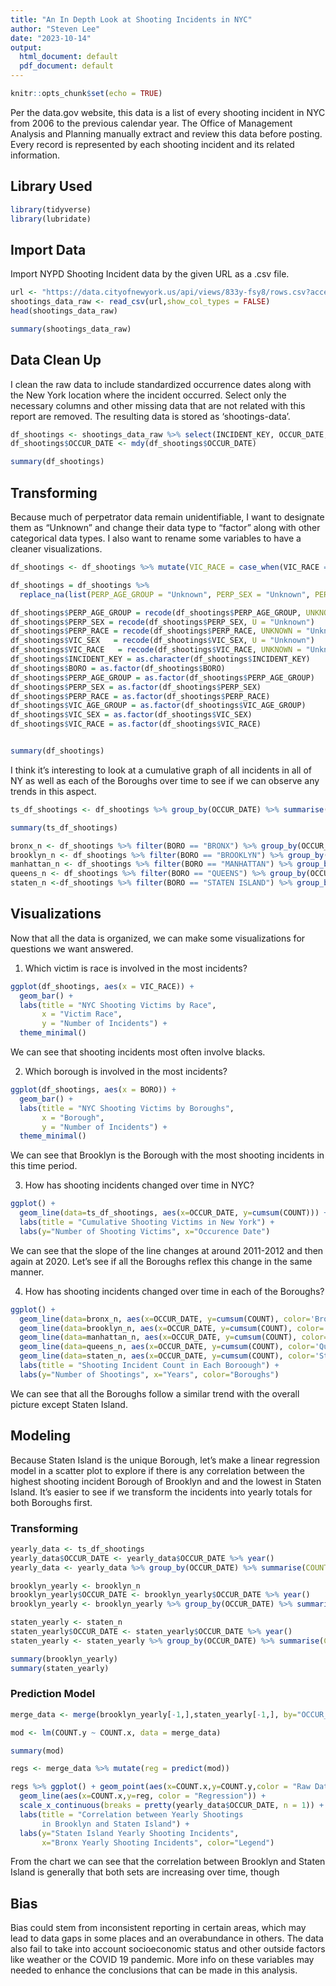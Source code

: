 ```yaml
---
title: "An In Depth Look at Shooting Incidents in NYC"
author: "Steven Lee"
date: "2023-10-14"
output:
  html_document: default
  pdf_document: default
---
```


```r
knitr::opts_chunk$set(echo = TRUE)
```

Per the data.gov website, this data is a list of every shooting incident in NYC from 2006 to the previous calendar year. The Office of Management Analysis and Planning manually extract and review this data before posting. Every record is represented by each shooting incident and its related information. 

## Library Used
```r
library(tidyverse)
library(lubridate)
```


## Import Data
Import NYPD Shooting Incident data by the given URL as a .csv file. 

```r
url <- "https://data.cityofnewyork.us/api/views/833y-fsy8/rows.csv?accessType=DOWNLOAD"
shootings_data_raw <- read_csv(url,show_col_types = FALSE)
head(shootings_data_raw)

summary(shootings_data_raw)
```


## Data Clean Up
I clean the raw data to include standardized occurrence dates along with the New York location where the incident occurred. Select only the necessary columns and other missing data that are not related with this report are removed. The resulting data is stored as 'shootings-data'.
```r
df_shootings <- shootings_data_raw %>% select(INCIDENT_KEY, OCCUR_DATE, OCCUR_TIME, BORO, PERP_AGE_GROUP, PERP_SEX, PERP_RACE, VIC_AGE_GROUP, VIC_SEX, VIC_RACE, Latitude, Longitude) %>% drop_na() 
df_shootings$OCCUR_DATE <- mdy(df_shootings$OCCUR_DATE)

summary(df_shootings)
```


## Transforming
Because much of perpetrator data remain unidentifiable, I want to designate them as "Unknown" and change their data type to "factor" along with other categorical data types. I also want to rename some variables to have a cleaner visualizations.

```r
df_shootings <- df_shootings %>% mutate(VIC_RACE = case_when(VIC_RACE == "American Indian/Alaskan Native" ~ "Native American", VIC_RACE == "Asian / Pacific Islander" ~ "Asian", TRUE ~ VIC_RACE))

df_shootings = df_shootings %>% 
  replace_na(list(PERP_AGE_GROUP = "Unknown", PERP_SEX = "Unknown", PERP_RACE = "Unknown"))

df_shootings$PERP_AGE_GROUP = recode(df_shootings$PERP_AGE_GROUP, UNKNOWN = "Unknown")
df_shootings$PERP_SEX = recode(df_shootings$PERP_SEX, U = "Unknown")
df_shootings$PERP_RACE = recode(df_shootings$PERP_RACE, UNKNOWN = "Unknown")
df_shootings$VIC_SEX   = recode(df_shootings$VIC_SEX, U = "Unknown")
df_shootings$VIC_RACE   = recode(df_shootings$VIC_RACE, UNKNOWN = "Unknown")
df_shootings$INCIDENT_KEY = as.character(df_shootings$INCIDENT_KEY)
df_shootings$BORO = as.factor(df_shootings$BORO)
df_shootings$PERP_AGE_GROUP = as.factor(df_shootings$PERP_AGE_GROUP)
df_shootings$PERP_SEX = as.factor(df_shootings$PERP_SEX)
df_shootings$PERP_RACE = as.factor(df_shootings$PERP_RACE)
df_shootings$VIC_AGE_GROUP = as.factor(df_shootings$VIC_AGE_GROUP)
df_shootings$VIC_SEX = as.factor(df_shootings$VIC_SEX)
df_shootings$VIC_RACE = as.factor(df_shootings$VIC_RACE)


summary(df_shootings)
```
I think it's interesting to look at a cumulative graph of all incidents in all of NY as well as each of the Boroughs over time to see if we can observe any trends in this aspect.

```r
ts_df_shootings <- df_shootings %>% group_by(OCCUR_DATE) %>% summarise(COUNT=n()) %>% ungroup()

summary(ts_df_shootings)
```
```r
bronx_n <- df_shootings %>% filter(BORO == "BRONX") %>% group_by(OCCUR_DATE) %>% summarise(COUNT=n()) %>% ungroup()
brooklyn_n <- df_shootings %>% filter(BORO == "BROOKLYN") %>% group_by(OCCUR_DATE) %>% summarise(COUNT=n()) %>% ungroup()
manhattan_n <- df_shootings %>% filter(BORO == "MANHATTAN") %>% group_by(OCCUR_DATE) %>% summarise(COUNT=n()) %>% ungroup()
queens_n <- df_shootings %>% filter(BORO == "QUEENS") %>% group_by(OCCUR_DATE) %>% summarise(COUNT=n()) %>% ungroup()
staten_n <-df_shootings %>% filter(BORO == "STATEN ISLAND") %>% group_by(OCCUR_DATE) %>% summarise(COUNT=n()) %>% ungroup()
```

## Visualizations
Now that all the data is organized, we can make some visualizations for questions we want answered.

1. Which victim is race is involved in the most incidents?

```r
ggplot(df_shootings, aes(x = VIC_RACE)) +
  geom_bar() +
  labs(title = "NYC Shooting Victims by Race",
       x = "Victim Race",
       y = "Number of Incidents") +
  theme_minimal()
```

We can see that shooting incidents most often involve blacks. 

2. Which borough is involved in the most incidents?

```r
ggplot(df_shootings, aes(x = BORO)) +
  geom_bar() +
  labs(title = "NYC Shooting Victims by Boroughs",
       x = "Borough",
       y = "Number of Incidents") +
  theme_minimal()
```

We can see that Brooklyn is the Borough with the most shooting incidents in this time period.

3. How has shooting incidents changed over time in NYC?

```r
ggplot() +
  geom_line(data=ts_df_shootings, aes(x=OCCUR_DATE, y=cumsum(COUNT))) + 
  labs(title = "Cumulative Shooting Victims in New York") +
  labs(y="Number of Shooting Victims", x="Occurence Date") 
```

We can see that the slope of the line changes at around 2011-2012 and then again at 2020. Let's see if all the Boroughs reflex this change in the same manner.

4. How has shooting incidents changed over time in each of the Boroughs?

```r
ggplot() +
  geom_line(data=bronx_n, aes(x=OCCUR_DATE, y=cumsum(COUNT), color='Bronx')) + 
  geom_line(data=brooklyn_n, aes(x=OCCUR_DATE, y=cumsum(COUNT), color='Brooklyn')) + 
  geom_line(data=manhattan_n, aes(x=OCCUR_DATE, y=cumsum(COUNT), color='Manhattan')) + 
  geom_line(data=queens_n, aes(x=OCCUR_DATE, y=cumsum(COUNT), color='Queens')) + 
  geom_line(data=staten_n, aes(x=OCCUR_DATE, y=cumsum(COUNT), color='Staten Island')) + 
  labs(title = "Shooting Incident Count in Each Boroough") + 
  labs(y="Number of Shootings", x="Years", color="Boroughs") 
```

We can see that all the Boroughs follow a similar trend with the overall picture except Staten Island.

## Modeling
Because Staten Island is the unique Borough, let's make a linear regression model in a scatter plot to explore if there is any correlation between the highest shooting incident Borough of Brooklyn and and the lowest in Staten Island. It's easier to see if we transform the incidents into yearly totals for both Boroughs first.

### Transforming
```r
yearly_data <- ts_df_shootings
yearly_data$OCCUR_DATE <- yearly_data$OCCUR_DATE %>% year()
yearly_data <- yearly_data %>% group_by(OCCUR_DATE) %>% summarise(COUNT=n())

brooklyn_yearly <- brooklyn_n
brooklyn_yearly$OCCUR_DATE <- brooklyn_yearly$OCCUR_DATE %>% year()
brooklyn_yearly <- brooklyn_yearly %>% group_by(OCCUR_DATE) %>% summarise(COUNT=n())

staten_yearly <- staten_n
staten_yearly$OCCUR_DATE <- staten_yearly$OCCUR_DATE %>% year()
staten_yearly <- staten_yearly %>% group_by(OCCUR_DATE) %>% summarise(COUNT=n())

summary(brooklyn_yearly)
summary(staten_yearly)
```

### Prediction Model
```r

merge_data <- merge(brooklyn_yearly[-1,],staten_yearly[-1,], by="OCCUR_DATE")

mod <- lm(COUNT.y ~ COUNT.x, data = merge_data)

summary(mod)

regs <- merge_data %>% mutate(reg = predict(mod))

regs %>% ggplot() + geom_point(aes(x=COUNT.x,y=COUNT.y,color = "Raw Data")) + 
  geom_line(aes(x=COUNT.x,y=reg, color = "Regression")) + 
  scale_x_continuous(breaks = pretty(yearly_data$OCCUR_DATE, n = 1)) + 
  labs(title = "Correlation between Yearly Shootings 
       in Brooklyn and Staten Island") + 
  labs(y="Staten Island Yearly Shooting Incidents", 
       x="Bronx Yearly Shooting Incidents", color="Legend")
```

From the chart we can see that the correlation between Brooklyn and Staten Island is generally that both sets are increasing over time, though

## Bias
Bias could stem from inconsistent reporting in certain areas, which may lead to data gaps in some places and an overabundance in others. The data also fail to take into account socioeconomic status and other outside factors like weather or the COVID 19 pandemic. More info on these variables may needed to enhance the conclusions that can be made in this analysis. 